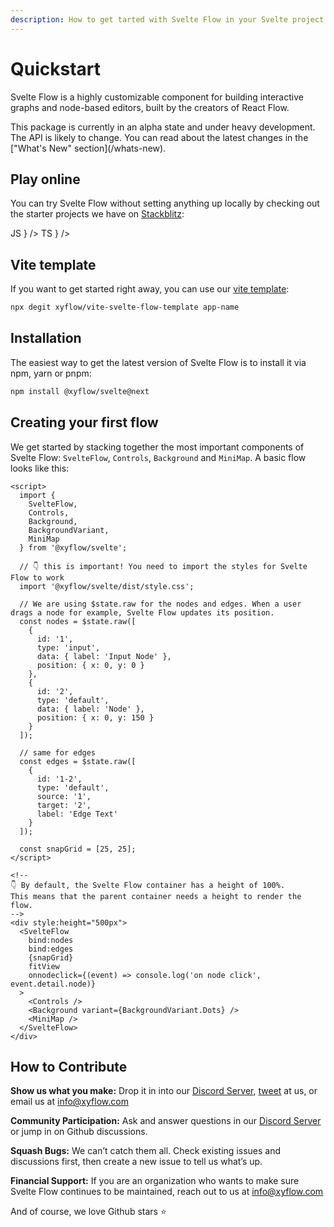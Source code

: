 ```yaml
---
description: How to get tarted with Svelte Flow in your Svelte project
---
```



# Quickstart

Svelte Flow is a highly customizable component for building interactive graphs and node-based editors, built by the creators of React Flow.

<Callout>
  This package is currently in an alpha state and under heavy development. The API is
  likely to change. You can read about the latest changes in the ["What's New"
  section](/whats-new).
</Callout>

## Play online

You can try Svelte Flow without setting anything up locally by checking out the starter projects we have on [Stackblitz](https://stackblitz.com):

<Cards num={2}>
  <Cards.Card
    title="new.svelteflow.dev/js"
    href="https://new.svelteflow.dev/js"
    icon={
      <div className="rounded-full w-10 h-10 bg-yellow-200 text-gray-700 font-black flex items-center justify-center">
        JS
      </div>
    }
  />
  <Cards.Card
    title="new.svelteflow.dev/ts"
    href="https://new.svelteflow.dev/ts"
    icon={
      <div className="rounded-full w-10 h-10 bg-blue-500 text-white font-black flex items-center justify-center">
        TS
      </div>
    }
  />
</Cards>

## Vite template

If you want to get started right away, you can use our [vite template](https://github.com/xyflow/vite-svelte-flow-template):

```bash copy npm2yarn
npx degit xyflow/vite-svelte-flow-template app-name
```

## Installation

The easiest way to get the latest version of Svelte Flow is to install it via npm, yarn or pnpm:

```bash copy npm2yarn
npm install @xyflow/svelte@next
```

## Creating your first flow

We get started by stacking together the most important components of Svelte Flow: `SvelteFlow`, `Controls`, `Background` and `MiniMap`. A basic flow looks like this:

```svelte
<script>
  import {
    SvelteFlow,
    Controls,
    Background,
    BackgroundVariant,
    MiniMap
  } from '@xyflow/svelte';

  // 👇 this is important! You need to import the styles for Svelte Flow to work
  import '@xyflow/svelte/dist/style.css';

  // We are using $state.raw for the nodes and edges. When a user drags a node for example, Svelte Flow updates its position.
  const nodes = $state.raw([
    {
      id: '1',
      type: 'input',
      data: { label: 'Input Node' },
      position: { x: 0, y: 0 }
    },
    {
      id: '2',
      type: 'default',
      data: { label: 'Node' },
      position: { x: 0, y: 150 }
    }
  ]);

  // same for edges
  const edges = $state.raw([
    {
      id: '1-2',
      type: 'default',
      source: '1',
      target: '2',
      label: 'Edge Text'
    }
  ]);

  const snapGrid = [25, 25];
</script>

<!--
👇 By default, the Svelte Flow container has a height of 100%.
This means that the parent container needs a height to render the flow.
-->
<div style:height="500px">
  <SvelteFlow
    bind:nodes
    bind:edges
    {snapGrid}
    fitView
    onnodeclick={(event) => console.log('on node click', event.detail.node)}
  >
    <Controls />
    <Background variant={BackgroundVariant.Dots} />
    <MiniMap />
  </SvelteFlow>
</div>
```

## How to Contribute

**Show us what you make:** Drop it in into our [Discord Server](https://discord.com/invite/Bqt6xrs), [tweet](https://twitter.com/xyflowdev) at us, or email us at info@xyflow.com

**Community Participation:** Ask and answer questions in our [Discord Server](https://discord.com/invite/Bqt6xrs) or jump in on Github discussions.

**Squash Bugs:** We can’t catch them all. Check existing issues and discussions first, then create a new issue to tell us what’s up.

**Financial Support:** If you are an organization who wants to make sure Svelte Flow continues to be maintained, reach out to us at info@xyflow.com

And of course, we love Github stars ⭐
